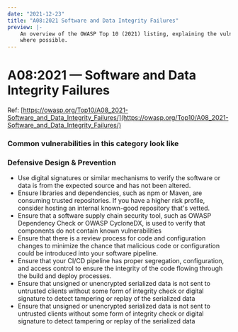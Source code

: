 ```yaml
---
date: "2021-12-23"
title: "A08:2021 Software and Data Integrity Failures"
preview: |-
    An overview of the OWASP Top 10 (2021) listing, explaining the vulnerabilities and throwing in examples 
    where possible.
---
```


# A08:2021 &mdash; Software and Data Integrity Failures

Ref: [https://owasp.org/Top10/A08_2021-Software_and_Data_Integrity_Failures/](https://owasp.org/Top10/A08_2021-Software_and_Data_Integrity_Failures/)


### Common vulnerabilities in this category look like


### Defensive Design & Prevention

- Use digital signatures or similar mechanisms to verify the software or data is from the expected source and has not been altered.
- Ensure libraries and dependencies, such as npm or Maven, are consuming trusted repositories. If you have a higher risk profile, consider hosting an internal known-good repository that's vetted.
- Ensure that a software supply chain security tool, such as OWASP Dependency Check or OWASP CycloneDX, is used to verify that components do not contain known vulnerabilities
- Ensure that there is a review process for code and configuration changes to minimize the chance that malicious code or configuration could be introduced into your software pipeline.
- Ensure that your CI/CD pipeline has proper segregation, configuration, and access control to ensure the integrity of the code flowing through the build and deploy processes.
- Ensure that unsigned or unencrypted serialized data is not sent to untrusted clients without some form of integrity check or digital signature to detect tampering or replay of the serialized data
- Ensure that unsigned or unencrypted serialized data is not sent to untrusted clients without some form of integrity check or digital signature to detect tampering or replay of the serialized data
